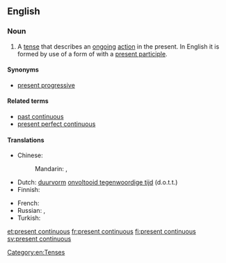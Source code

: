 ==English==

===Noun===
{{examples-right|examples=I '''am editing''' this dictionary.}}
{{en-noun|-|head=[[present]] [[continuous]]}}

# {{context|grammar}} A [[tense]] that describes an [[ongoing]] [[action]] in the present. In English it is formed by use of a form of {{term|be}} with a [[present participle]].

====Synonyms====
* [[present progressive]]

====Related terms====
* [[past continuous]]
* [[present perfect continuous]]

====Translations====
{{trans-top|tense that describes an ongoing action in the present}}
* Chinese:
*: Mandarin: {{t|cmn|現在進行時|sc=Hani}}, {{t|cmn|现在进行时|tr=xiànzài jìnxíng shí|sc=Hani}}
* Dutch: [[duurvorm]] [[onvoltooid tegenwoordige tijd]] (d.o.t.t.) {{m}}
* Finnish: {{t-|fi|kestopreesens}}
{{trans-mid}}
* French: {{t-|fr|présent progressif.|m}}
* Russian: {{t-|ru|настоящее продолженное время|n|tr=nastojáščeje prodólžennoje vrémja}}, {{t-|ru|настоящее длительное время|n|tr=nastojáščeje dlítel'noje vrémja}}
* Turkish: {{t+|tr|şimdiki zaman}}
{{trans-bottom}}

[[Category:en:Tenses]]

[[et:present continuous]]
[[fr:present continuous]]
[[fi:present continuous]]
[[sv:present continuous]]